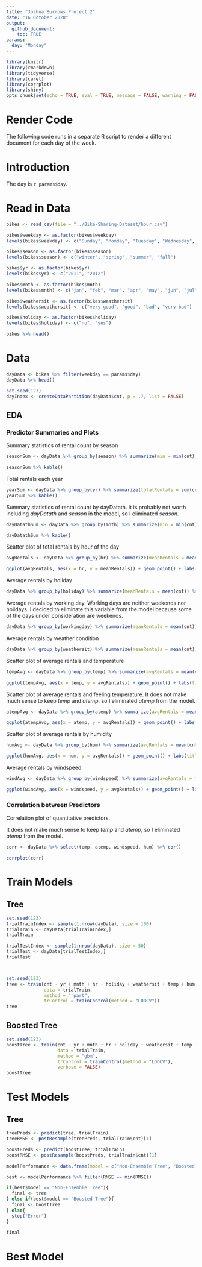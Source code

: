 ```yaml
---
title: "Joshua Burrows Project 2"
date: "16 October 2020"
output: 
  github_document: 
    toc: TRUE
params: 
  day: "Monday"
---
```


```r
library(knitr)
library(rmarkdown)
library(tidyverse)
library(caret)
library(corrplot)
library(shiny)
opts_chunk$set(echo = TRUE, eval = TRUE, message = FALSE, warning = FALSE)
```

# Render Code 

The following code runs in a separate R script to render a different document for each day of the week. 

# Introduction

The day is `r params$day`. 

# Read in Data 

```r
bikes <- read_csv(file = "../Bike-Sharing-Dataset/hour.csv")

bikes$weekday <- as.factor(bikes$weekday)
levels(bikes$weekday) <- c("Sunday", "Monday", "Tuesday", "Wednesday", "Thursday", "Friday", "Saturday") 

bikes$season <- as.factor(bikes$season)
levels(bikes$season) <- c("winter", "spring", "summer", "fall")

bikes$yr <- as.factor(bikes$yr)
levels(bikes$yr) <- c("2011", "2012")

bikes$mnth <- as.factor(bikes$mnth)
levels(bikes$mnth) <- c("jan", "feb", "mar", "apr", "may", "jun", "jul", "aug", "sep", "oct", "nov", "dec")

bikes$weathersit <- as.factor(bikes$weathersit)
levels(bikes$weathersit) <- c("very good", "good", "bad", "very bad")

bikes$holiday <- as.factor(bikes$holiday)
levels(bikes$holiday) <- c("no", "yes")

bikes %>% head()
```

# Data 

```r
dayData <- bikes %>% filter(weekday == params$day)
dayData %>% head()

set.seed(123)
dayIndex <- createDataPartition(dayData$cnt, p = .7, list = FALSE)
```

## EDA 

### Predictor Summaries and Plots

Summary statistics of rental count by season

```r
seasonSum <- dayData %>% group_by(season) %>% summarize(min = min(cnt), Q1 = quantile(cnt, probs = c(.25), names = FALSE), median = median(cnt), mean = mean(cnt), Q3 = quantile(cnt, probs = c(.75), names = FALSE), max = max(cnt))

seasonSum %>% kable()
```

Total rentals each year 

```r
yearSum <- dayData %>% group_by(yr) %>% summarize(totalRentals = sum(cnt))
yearSum %>% kable()
```

Summary statistics of rental count by dayDatath. It is probably not worth including *dayDatath* and *season* in the model, so I eliminated *season*. 

```r
dayDatathSum <- dayData %>% group_by(mnth) %>% summarize(min = min(cnt), Q1 = quantile(cnt, probs = c(.25), names = FALSE), median = median(cnt), mean = mean(cnt), Q3 = quantile(cnt, probs = c(.75), names = FALSE), max = max(cnt))

dayDatathSum %>% kable()
```

Scatter plot of total rentals by hour of the day

```r
avgRentals <- dayData %>% group_by(hr) %>% summarize(meanRentals = mean(cnt))

ggplot(avgRentals, aes(x = hr, y = meanRentals)) + geom_point() + labs(title = "Total Rentals by Hour", x = "Hour of the Day", y = "Total Rentals") 
```

Average rentals by holiday 

```r
dayData %>% group_by(holiday) %>% summarize(meanRentals = mean(cnt)) %>% kable()
```

Average rentals by working day. Working days are neither weekends nor holidays. I decided to eliminate this variable from the model because some of the days under consideration are weekends. 

```r
dayData %>% group_by(workingday) %>% summarize(meanRentals = mean(cnt)) %>% kable()
```

Average rentals by weather condition

```r
dayData %>% group_by(weathersit) %>% summarize(meanRentals = mean(cnt)) %>% kable()
```

Scatter plot of average rentals and temperature

```r
tempAvg <- dayData %>% group_by(temp) %>% summarize(avgRentals = mean(cnt))

ggplot(tempAvg, aes(x = temp, y = avgRentals)) + geom_point() + labs(title = "Average Rentals by Temperature", x = "Normalized Temperature", "Average Rentals")
```

Scatter plot of average rentals and feeling temperature. It does not make much sense to keep *temp* and *atemp*, so I eliminated *atemp* from the model. 

```r
atempAvg <- dayData %>% group_by(atemp) %>% summarize(avgRentals = mean(cnt))

ggplot(atempAvg, aes(x = atemp, y = avgRentals)) + geom_point() + labs(title = "Average Rentals by Temperature", x = "Normalized Feeling Temperature", "Average Rentals")
```

Scatter plot of average rentals by humidity 

```r
humAvg <- dayData %>% group_by(hum) %>% summarize(avgRentals = mean(cnt))

ggplot(humAvg, aes(x = hum, y = avgRentals)) + geom_point() + labs(title = "Average Rentals by Humidity", x = "Normalized Humidity", y = "Average Rentals") 
```

Average rentals by windspeed

```r
windAvg <- dayData %>% group_by(windspeed) %>% summarize(avgRentals = mean(cnt))

ggplot(windAvg, aes(x = windspeed, y = avgRentals)) + geom_point() + labs(title = "Average Rentals by Windspeed", x = "Normalized Windspeed", y = "Average Rentals")
```

### Correlation between Predictors 

Correlation plot of quantitative predictors. 

It does not make much sense to keep *temp* and *atemp*, so I eliminated *atemp* from the model. 

```r
corr <- dayData %>% select(temp, atemp, windspeed, hum) %>% cor()

corrplot(corr)

```

# Train Models

## Tree

```r
set.seed(123)
trialTrainIndex <- sample(1:nrow(dayData), size = 100)
trialTrain <- dayData[trialTrainIndex,]
trialTrain

trialTestIndex <- sample(1:nrow(dayData), size = 50)
trialTest <- dayData[trialTestIndex,]
trialTest



set.seed(123)
tree <- train(cnt ~ yr + mnth + hr + holiday + weathersit + temp + hum + windspeed, 
              data = trialTrain, 
              method = "rpart", 
              trControl = trainControl(method = "LOOCV"))
tree
```

## Boosted Tree 

```r
set.seed(123)
boostTree <- train(cnt ~ yr + mnth + hr + holiday + weathersit + temp + hum + windspeed, 
                   data = trialTrain, 
                   method = "gbm", 
                   trControl = trainControl(method = "LOOCV"), 
                   verbose = FALSE)
boostTree
```

# Test Models 

## Tree

```r
treePreds <- predict(tree, trialTrain)
treeRMSE <- postResample(treePreds, trialTrain$cnt)[1]

boostPreds <- predict(boostTree, trialTrain)
boostRMSE <- postResample(boostPreds, trialTrain$cnt)[1]

modelPerformance <- data.frame(model = c("Non-Ensemble Tree", "Boosted Tree"), RMSE = c(treeRMSE, boostRMSE))

best <- modelPerformance %>% filter(RMSE == min(RMSE))

if(best$model == "Non-Ensemble Tree"){
  final <- tree
} else if(best$model == "Boosted Tree"){
  final <- boostTree
} else{
  stop("Error")
}

final
```

# Best Model

```r

```







